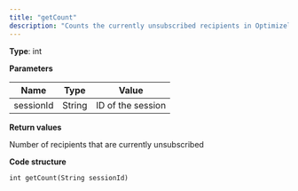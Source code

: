 ```yaml
---
title: "getCount"
description: "Counts the currently unsubscribed recipients in Optimizely Campaign."
---
```


**Type**: int

**Parameters**

| Name      | Type   | Value             |
| --------- | ------ | ----------------- |
| sessionId | String | ID of the session |

**Return values**

Number of recipients that are currently unsubscribed

**Code structure**

`int getCount(String sessionId)
`